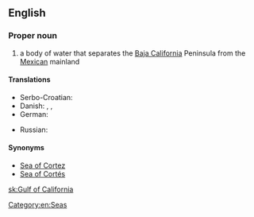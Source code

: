 ==English==
{{rfc-auto}}
{{wikipedia}}

===Proper noun===
{{en-proper noun|head=[[gulf|Gulf]] [[of]] [[California]]}}

# a body of water that separates the [[Baja California]] Peninsula from the [[Mexican]] mainland

====Translations====
{{trans-top|body of water}}
* Serbo-Croatian: {{t|sh|Kalifornijski zaljev|m}}
* Danish: {{t|da|Cortezhavet}}, {{t|da|Californiske Golf}}, {{t|da|Californiske Bugt}}
* German: {{t+|de|Golf von Kalifornien|m}}
{{trans-mid}}
* Russian: {{t-|ru|Калифорнийский залив|m|sc=Cyrl|tr=Kaliforníjskij zalív|alt=Калифорни́йский зали́в}}
{{trans-bottom}}

====Synonyms====
* [[Sea of Cortez]]
* [[Sea of Cortés]]

[[Category:en:Seas]]

[[sk:Gulf of California]]